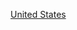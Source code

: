 {{Commons category|1870s establishments in the United States}}
{{EstcatCountryDecade|18|7|19|美國|United States}}
[[Category:1870年代北美洲建立|United States]]